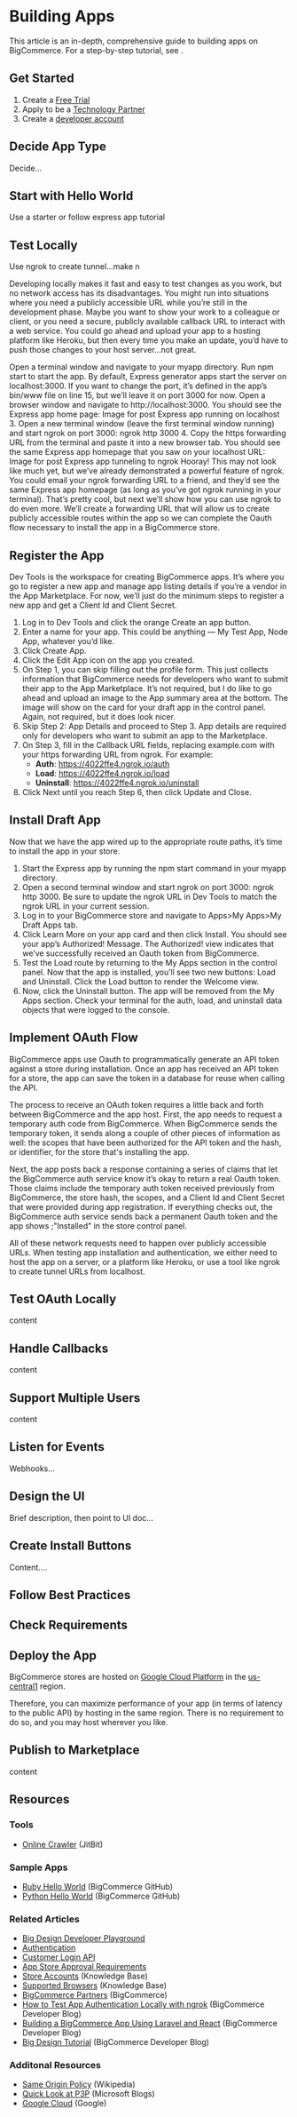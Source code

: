 # Building Apps

This article is an in-depth, comprehensive guide to building apps on BigCommerce. For a step-by-step tutorial, see []().

## Get Started
1. Create a [Free Trial](https://www.bigcommerce.com/essentials/free-trial)
2. Apply to be a [Technology Partner](/api-docs/partner/becoming-a-partner)
3. Create a [developer account](https://devtools.bigcommerce.com/)

## Decide App Type
Decide...

## Start with Hello World
Use a starter or follow express app tutorial

## Test Locally
Use ngrok to create tunnel...make n

Developing locally makes it fast and easy to test changes as you work, but no network access has its disadvantages. You might run into situations where you need a publicly accessible URL while you’re still in the development phase. Maybe you want to show your work to a colleague or client, or you need a secure, publicly available callback URL to interact with a web service. You could go ahead and upload your app to a hosting platform like Heroku, but then every time you make an update, you’d have to push those changes to your host server…not great.

Open a terminal window and navigate to your myapp directory. Run npm start to start the app. By default, Express generator apps start the server on localhost:3000. If you want to change the port, it’s defined in the app’s bin/www file on line 15, but we’ll leave it on port 3000 for now.
Open a browser window and navigate to http://localhost:3000. You should see the Express app home page:
Image for post
Express app running on localhost
3. Open a new terminal window (leave the first terminal window running) and start ngrok on port 3000:
ngrok http 3000
4. Copy the https forwarding URL from the terminal and paste it into a new browser tab. You should see the same Express app homepage that you saw on your localhost URL:
Image for post
Express app tunneling to ngrok
Hooray! This may not look like much yet, but we’ve already demonstrated a powerful feature of ngrok. You could email your ngrok forwarding URL to a friend, and they’d see the same Express app homepage (as long as you’ve got ngrok running in your terminal). That’s pretty cool, but next we’ll show how you can use ngrok to do even more. We’ll create a forwarding URL that will allow us to create publicly accessible routes within the app so we can complete the Oauth flow necessary to install the app in a BigCommerce store.

## Register the App
Dev Tools is the workspace for creating BigCommerce apps. It’s where you go to register a new app and manage app listing details if you’re a vendor in the App Marketplace. For now, we’ll just do the minimum steps to register a new app and get a Client Id and Client Secret.
1. Log in to Dev Tools and click the orange Create an app button.
1. Enter a name for your app. This could be anything — My Test App, Node App, whatever you’d like.
1. Click Create App.
1. Click the Edit App icon on the app you created.
1. On Step 1, you can skip filling out the profile form. This just collects information that BigCommerce needs for developers who want to submit their app to the App Marketplace. It’s not required, but I do like to go ahead and upload an image to the App summary area at the bottom. The image will show on the card for your draft app in the control panel. Again, not required, but it does look nicer.
1. Skip Step 2: App Details and proceed to Step 3. App details are required only for developers who want to submit an app to the Marketplace.
1. On Step 3, fill in the Callback URL fields, replacing example.com with your https forwarding URL from ngrok. For example:
   * **Auth**: https://4022ffe4.ngrok.io/auth
   * **Load**: https://4022ffe4.ngrok.io/load
   * **Uninstall**: https://4022ffe4.ngrok.io/uninstall
1. Click Next until you reach Step 6, then click Update and Close.

## Install Draft App
Now that we have the app wired up to the appropriate route paths, it’s time to install the app in your store.
1. Start the Express app by running the npm start command in your myapp directory.
1. Open a second terminal window and start ngrok on port 3000: ngrok http 3000. Be sure to update the ngrok URL in Dev Tools to match the ngrok URL in your current session.
1. Log in to your BigCommerce store and navigate to Apps>My Apps>My Draft Apps tab.
1. Click Learn More on your app card and then click Install. You should see your app’s Authorized! Message. The Authorized! view indicates that we’ve successfully received an Oauth token from BigCommerce.
1. Test the Load route by returning to the My Apps section in the control panel. Now that the app is installed, you’ll see two new buttons: Load and Uninstall. Click the Load button to render the Welcome view.
1. Now, click the Uninstall button. The app will be removed from the My Apps section. Check your terminal for the auth, load, and uninstall data objects that were logged to the console.

## Implement OAuth Flow
BigCommerce apps use Oauth to programmatically generate an API token against a store during installation. Once an app has received an API token for a store, the app can save the token in a database for reuse when calling the API.

The process to receive an OAuth token requires a little back and forth between BigCommerce and the app host. First, the app needs to request a temporary auth code from BigCommerce. When BigCommerce sends the temporary token, it sends along a couple of other pieces of information as well: the scopes that have been authorized for the API token and the hash, or identifier, for the store that's installing the app.

Next, the app posts back a response containing a series of claims that let the BigCommerce auth service know it’s okay to return a real Oauth token. Those claims include the temporary auth token received previously from BigCommerce, the store hash, the scopes, and a Client Id and Client Secret that were provided during app registration. If everything checks out, the BigCommerce auth service sends back a permanent Oauth token and the app shows ;"Installed" in the store control panel.

All of these network requests need to happen over publicly accessible URLs. When testing app installation and authentication, we either need to host the app on a server, or a platform like Heroku, or use a tool like ngrok to create tunnel URLs from localhost.

## Test OAuth Locally
content

## Handle Callbacks
content

## Support Multiple Users
content

## Listen for Events
Webhooks...

## Design the UI
Brief description, then point to UI doc...

## Create Install Buttons
Content....

## Follow Best Practices

## Check Requirements

## Deploy the App
BigCommerce stores are hosted on [Google Cloud Platform](https://cloud.google.com/) in the [us-central1](https://cloud.google.com/compute/docs/regions-zones/) region.

Therefore, you can maximize performance of your app (in terms of latency to the public API) by hosting in the same region. There is no requirement to do so, and you may host wherever you like.

## Publish to Marketplace
content

## Resources

### Tools
* [Online Crawler](https://www.jitbit.com/sslcheck/) (JitBit)
### Sample Apps
* [Ruby Hello World](https://github.com/bigcommerce/omniauth-bigcommerce) (BigCommerce GitHub)
* [Python Hello World](https://github.com/bigcommerce/hello-world-app-python-flask) (BigCommerce GitHub)
### Related Articles
* [Big Design Developer Playground](https://developer.bigcommerce.com/big-design)
* [Authentication](/api-docs/getting-started/authentication)
* [Customer Login API](/api-docs/storefront/customer-login-api)
* [App Store Approval Requirements](/api-docs/partner/app-store-approval-requirements)
* [Store Accounts](https://support.bigcommerce.com/s/article/Store-API-Accounts#creating) (Knowledge Base)
* [Supported Browsers](https://support.bigcommerce.com/s/article/Themes-Supported-Browsers) (Knowledge Base)
* [BigCommerce Partners](https://www.bigcommerce.com/partners/) (BigCommerce)
* [How to Test App Authentication Locally with ngrok](https://medium.com/bigcommerce-developer-blog/how-to-test-app-authentication-locally-with-ngrok-149150bfe4cf) (BigCommerce Developer Blog)
* [Building a BigCommerce App Using Laravel and React](https://medium.com/bigcommerce-developer-blog/building-a-bigcommerce-app-using-laravel-and-react-711ceceb5006) (BigCommerce Developer Blog)
* [Big Design Tutorial](https://medium.com/bigcommerce-developer-blog/bigdesign-build-native-looking-uis-with-the-bigcommerce-design-system-fb06a01a24f2) (BigCommerce Developer Blog)
### Additonal Resources
* [Same Origin Policy](https://en.wikipedia.org/wiki/Same-origin_policy) (Wikipedia)
* [Quick Look at P3P](https://blogs.msdn.microsoft.com/ieinternals/2013/09/17/a-quick-look-at-p3p/) (Microsoft Blogs)
* [Google Cloud](https://cloud.google.com/) (Google)
